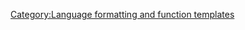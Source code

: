<span class="script-gothic" style="font-size: 125%; font-family:Vulcanius, Junicode, Pfeffer Mediæval, Ulfilas, Silubr, Skeirs, Midjungards, ALPHABETUM, FreeSerif, FreeSans, 'Noto Sans Gothic', Code2001, 'Segoe UI Historic', 'Segoe UI Symbol', serif">{{{1}}}</span><noinclude>
{{documentation}}

[[Category:Language formatting and function templates]]
</noinclude>